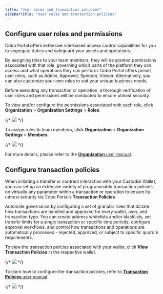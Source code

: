```yaml
---
title: "User roles and transaction policies"
sidebarTitle: "User roles and transaction policies"
---
```


## Configure user roles and permissions

Cobo Portal offers extensive role-based access control capabilities for you to segregate duties and safeguard your assets and operations.

By assigning roles to your team members, they will be granted permissions associated with that role, governing which parts of the platform they can access and what operations they can perform. Cobo Portal offers preset user roles, such as Admin, Approver, Spender, Viewer. Alternatively, you can also customize your own roles to suit your unique business needs.

Before executing any transaction or operation, a thorough verification of user roles and permissions will be conducted to ensure utmost security.

To view and/or configure the permissions associated with each role, click **Organization** > **Organization Settings** > **Roles**.

{/* <img src="/images/custodial-wallet/user-roles-tx-policies-1.png"/> */}

To assign roles to team members, click **Organization** > **Organization Settings** > **Members**.

{/* <img src="/images/custodial-wallet/user-roles-tx-policies-2.png"/> */}

For more details, please refer to the [**Organization** user manual](/portal/organization/introduction).


## Configure transaction policies

When initiating a transfer or contract interaction with your Custodial Wallet, you can set up an extensive variety of programmable transaction policies on virtually any parameter within a transaction or operation to ensure its utmost security via Cobo Portal’s **Transaction Policies**.

Automate governance by configuring a set of granular rules that dictate how transactions are handled and approved for every wallet, user, and transaction type. You can create address whitelists and/or blacklists, set transfer limits for a single transaction or specific time periods, configure approval workflows, and control how transactions and operations are automatically processed - rejected, approved, or subject to specific quorum requirements.

To view the transaction policies associated with your wallet, click **View Transaction Policies** in the respective wallet.

{/* <img src="/images/custodial-wallet/user-roles-tx-policies-3.png"/> */}

To learn how to configure the transaction policies, refer to [**Transaction Policies** user manual](/portal/risk-controls/off-chain-tx-types).

{/* <img src="/images/custodial-wallet/user-roles-tx-policies-4.png"/> */}

